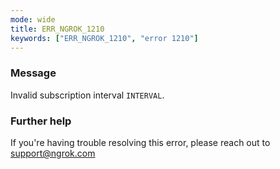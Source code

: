 ```yaml
---
mode: wide
title: ERR_NGROK_1210
keywords: ["ERR_NGROK_1210", "error 1210"]
---
```


### Message

Invalid subscription interval `INTERVAL`.

### Further help

If you're having trouble resolving this error, please reach out to [support@ngrok.com](mailto:support@ngrok.com?subject=Help%20with%20ERR_NGROK_1210)
